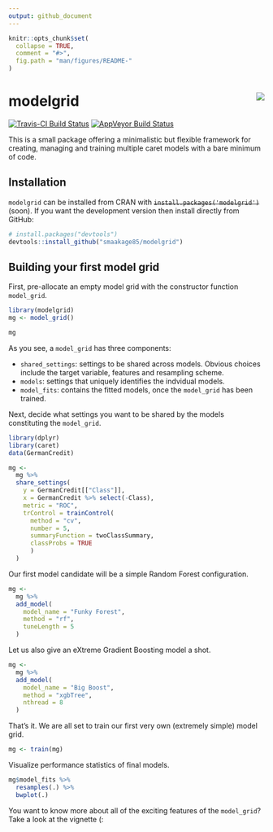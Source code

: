 ```yaml
---
output: github_document
---
```


<!-- README.md is generated from README.Rmd. Please edit that file -->

```r
knitr::opts_chunk$set(
  collapse = TRUE,
  comment = "#>",
  fig.path = "man/figures/README-"
)
```

# modelgrid <img src="man/figures/mglogo.png" align="right" />

[![Travis-CI Build Status](https://travis-ci.org/smaakage85/modelgrid.svg?branch=master)](https://travis-ci.org/smaakage85/modelgrid)
[![AppVeyor Build Status](https://ci.appveyor.com/api/projects/status/github/smaakage85/modelgrid?branch=master&svg=true)](https://ci.appveyor.com/project/smaakage85/modelgrid)

This is a small package offering a minimalistic but flexible framework for 
creating, managing and training multiple caret models with a bare minimum of code.

## Installation

`modelgrid` can be installed from CRAN with ~~`install.packages('modelgrid')`~~ (soon). 
If you want the development version then install directly from GitHub:

```r
# install.packages("devtools")
devtools::install_github("smaakage85/modelgrid")
```

## Building your first model grid

First, pre-allocate an empty model grid with the constructor function `model_grid`.

```r
library(modelgrid)
mg <- model_grid()

mg
```

As you see, a `model_grid` has three components:

* `shared_settings`: settings to be shared across models. Obvious choices include
the target variable, features and resampling scheme.
* `models`: settings that uniquely identifies the indvidual models.
* `model_fits`: contains the fitted models, once the `model_grid` has been trained.

Next, decide what settings you want to be shared by the models constituting the
`model_grid`.

```r
library(dplyr)
library(caret)
data(GermanCredit)

mg <-
  mg %>%
  share_settings(
    y = GermanCredit[["Class"]],
    x = GermanCredit %>% select(-Class),
    metric = "ROC",
    trControl = trainControl(
      method = "cv",
      number = 5,
      summaryFunction = twoClassSummary,
      classProbs = TRUE
      )
  )
```

Our first model candidate will be a simple Random Forest configuration.

```r
mg <-
  mg %>%
  add_model(
    model_name = "Funky Forest",
    method = "rf",
    tuneLength = 5
  )
```

Let us also give an eXtreme Gradient Boosting model a shot.

```r
mg <-
  mg %>%
  add_model(
    model_name = "Big Boost",
    method = "xgbTree",
    nthread = 8
  )
```

That's it. We are all set to train our first very own (extremely simple)
model grid.

```r
mg <- train(mg)
```

Visualize performance statistics of final models.

```r
mg$model_fits %>%
  resamples(.) %>%
  bwplot(.)
```

You want to know more about all of the exciting features of the `model_grid`? Take a look at the vignette (:
